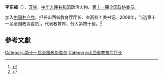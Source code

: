 '''李东福'''（{{bd|1955年||}}），[[汉族|汉族]]，[[中华人民共和国|中华人民共和国]]政治人物、[[第十一届全国政协委员|第十一届全国政协委员]]。

加入[[中国共产党|中国共产党]]，担任山西省教育厅厅长、省高校工委书记。2008年，当选第十一届全国政协委员<ref>{{cite news|title=第十一届全国政协委员名单|url=http://www.indaa.com.cn/zt/2009qglh/zxzs/200903/t20090303_127573.html|accessdate=2013-04-09|newspaper=新华社北京1月25日电 中国人民政治协商会议第十一届全国委员会委员名单(共2237人，2008年1月25日政协第十届全国委员会常务委员会第二十次会议通过)|date=2008年1月25日|deadurl=yes|archiveurl=https://web.archive.org/web/20130928014403/http://www.indaa.com.cn/zt/2009qglh/zxzs/200903/t20090303_127573.html|archivedate=2013年9月28日|df=}}</ref>，代表教育界，分入第四十组。<ref>{{cite news|title=全国政协信息-李东福|url=http://www.cppcc.gov.cn/CMS/wylibary/showJcwyxtInfoWylibary.action?tabJcwyxt.guid=11W0014020&wytype=wjwy|accessdate=2013-04-11|newspaper=全国政协委员会|archive-date=2019-09-01|archive-url=https://web.archive.org/web/20190901000837/http://www.cppcc.gov.cn/CMS/wylibary/showJcwyxtInfoWylibary.action?tabJcwyxt.guid=11W0014020&wytype=wjwy|dead-url=no}}</ref>

==參考文獻==
{{reflist}}
{{中国政治人物小作品}}

[[Category:第十一届全国政协委员|Category:第十一届全国政协委员]]
[[Category:山西省教育厅厅长|Category:山西省教育厅厅长]]